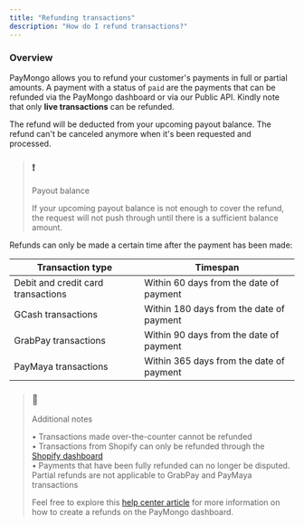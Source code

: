 ```yaml
---
title: "Refunding transactions"
description: "How do I refund transactions?"
---
```


### Overview

PayMongo allows you to refund your customer's payments in full or partial amounts. A payment with a status of `paid` are the payments that can be refunded via the PayMongo dashboard or via our Public API. Kindly note that only **live transactions** can be refunded.

The refund will be deducted from your upcoming payout balance. The refund can't be canceled anymore when it's been requested and processed.

> ### ❗️
> 
> Payout balance
> 
> If your upcoming payout balance is not enough to cover the refund, the request will not push through until there is a sufficient balance amount.

Refunds can only be made a certain time after the payment has been made:

| Transaction type                   | Timespan                                 |
| ---------------------------------- | ---------------------------------------- |
| Debit and credit card transactions | Within 60 days from the date of payment  |
| GCash transactions                 | Within 180 days from the date of payment |
| GrabPay transactions               | Within 90 days from the date of payment  |
| PayMaya transactions               | Within 365 days from the date of payment |

> ### 🚧
> 
> Additional notes
> 
> • Transactions made over-the-counter cannot be refunded  
> • Transactions from Shopify can only be refunded through the [Shopify dashboard](https://paymongo.help/en/articles/4569083-how-do-i-refund-shopify-transactions)  
> • Payments that have been fully refunded can no longer be disputed. Partial refunds are not applicable to GrabPay and PayMaya transactions
> 
> Feel free to explore this [help center article](https://paymongo.help/en/articles/3683564-how-do-i-refund-a-payment) for more information on how to create a refunds on the PayMongo dashboard.